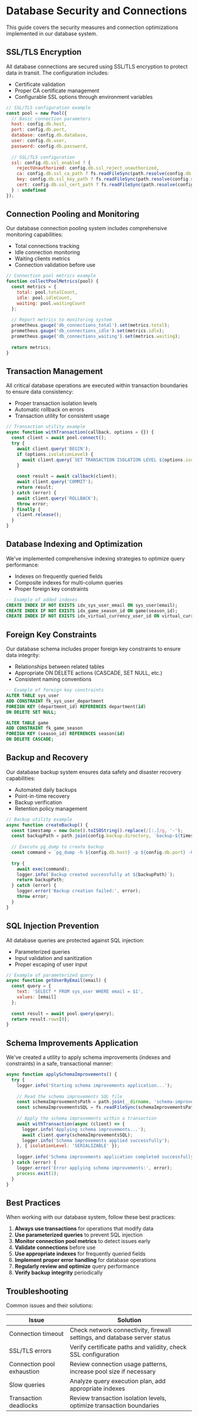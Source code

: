 # Database Security and Connections

This guide covers the security measures and connection optimizations implemented in our database system.

## SSL/TLS Encryption

All database connections are secured using SSL/TLS encryption to protect data in transit. The configuration includes:

- Certificate validation
- Proper CA certificate management
- Configurable SSL options through environment variables

```javascript
// SSL/TLS configuration example
const pool = new Pool({
  // Basic connection parameters
  host: config.db.host,
  port: config.db.port,
  database: config.db.database,
  user: config.db.user,
  password: config.db.password,
  
  // SSL/TLS configuration
  ssl: config.db.ssl_enabled ? {
    rejectUnauthorized: config.db.ssl_reject_unauthorized,
    ca: config.db.ssl_ca_path ? fs.readFileSync(path.resolve(config.db.ssl_ca_path)).toString() : undefined,
    key: config.db.ssl_key_path ? fs.readFileSync(path.resolve(config.db.ssl_key_path)).toString() : undefined,
    cert: config.db.ssl_cert_path ? fs.readFileSync(path.resolve(config.db.ssl_cert_path)).toString() : undefined,
  } : undefined
});
```

## Connection Pooling and Monitoring

Our database connection pooling system includes comprehensive monitoring capabilities:

- Total connections tracking
- Idle connection monitoring
- Waiting clients metrics
- Connection validation before use

```javascript
// Connection pool metrics example
function collectPoolMetrics(pool) {
  const metrics = {
    total: pool.totalCount,
    idle: pool.idleCount,
    waiting: pool.waitingCount
  };
  
  // Report metrics to monitoring system
  prometheus.gauge('db_connections_total').set(metrics.total);
  prometheus.gauge('db_connections_idle').set(metrics.idle);
  prometheus.gauge('db_connections_waiting').set(metrics.waiting);
  
  return metrics;
}
```

## Transaction Management

All critical database operations are executed within transaction boundaries to ensure data consistency:

- Proper transaction isolation levels
- Automatic rollback on errors
- Transaction utility for consistent usage

```javascript
// Transaction utility example
async function withTransaction(callback, options = {}) {
  const client = await pool.connect();
  try {
    await client.query('BEGIN');
    if (options.isolationLevel) {
      await client.query(`SET TRANSACTION ISOLATION LEVEL ${options.isolationLevel}`);
    }
    
    const result = await callback(client);
    await client.query('COMMIT');
    return result;
  } catch (error) {
    await client.query('ROLLBACK');
    throw error;
  } finally {
    client.release();
  }
}
```

## Database Indexing and Optimization

We've implemented comprehensive indexing strategies to optimize query performance:

- Indexes on frequently queried fields
- Composite indexes for multi-column queries
- Proper foreign key constraints

```sql
-- Example of added indexes
CREATE INDEX IF NOT EXISTS idx_sys_user_email ON sys_user(email);
CREATE INDEX IF NOT EXISTS idx_game_season_id ON game(season_id);
CREATE INDEX IF NOT EXISTS idx_virtual_currency_user_id ON virtual_currency(user_id);
```

## Foreign Key Constraints

Our database schema includes proper foreign key constraints to ensure data integrity:

- Relationships between related tables
- Appropriate ON DELETE actions (CASCADE, SET NULL, etc.)
- Consistent naming conventions

```sql
-- Example of foreign key constraints
ALTER TABLE sys_user
ADD CONSTRAINT fk_sys_user_department
FOREIGN KEY (department_id) REFERENCES department(id)
ON DELETE SET NULL;

ALTER TABLE game
ADD CONSTRAINT fk_game_season
FOREIGN KEY (season_id) REFERENCES season(id)
ON DELETE CASCADE;
```

## Backup and Recovery

Our database backup system ensures data safety and disaster recovery capabilities:

- Automated daily backups
- Point-in-time recovery
- Backup verification
- Retention policy management

```javascript
// Backup utility example
async function createBackup() {
  const timestamp = new Date().toISOString().replace(/[:.]/g, '-');
  const backupPath = path.join(config.backup.directory, `backup-${timestamp}.sql`);
  
  // Execute pg_dump to create backup
  const command = `pg_dump -h ${config.db.host} -p ${config.db.port} -U ${config.db.user} -d ${config.db.database} -F c -f ${backupPath}`;
  
  try {
    await exec(command);
    logger.info(`Backup created successfully at ${backupPath}`);
    return backupPath;
  } catch (error) {
    logger.error('Backup creation failed:', error);
    throw error;
  }
}
```

## SQL Injection Prevention

All database queries are protected against SQL injection:

- Parameterized queries
- Input validation and sanitization
- Proper escaping of user input

```javascript
// Example of parameterized query
async function getUserByEmail(email) {
  const query = {
    text: 'SELECT * FROM sys_user WHERE email = $1',
    values: [email]
  };
  
  const result = await pool.query(query);
  return result.rows[0];
}
```

## Schema Improvements Application

We've created a utility to apply schema improvements (indexes and constraints) in a safe, transactional manner:

```javascript
async function applySchemaImprovements() {
  try {
    logger.info('Starting schema improvements application...');
    
    // Read the schema improvements SQL file
    const schemaImprovementsPath = path.join(__dirname, 'schema-improvements.sql');
    const schemaImprovementsSQL = fs.readFileSync(schemaImprovementsPath, 'utf8');
    
    // Apply the schema improvements within a transaction
    await withTransaction(async (client) => {
      logger.info('Applying schema improvements...');
      await client.query(schemaImprovementsSQL);
      logger.info('Schema improvements applied successfully');
    }, { isolationLevel: 'SERIALIZABLE' });
    
    logger.info('Schema improvements application completed successfully');
  } catch (error) {
    logger.error('Error applying schema improvements:', error);
    process.exit(1);
  }
}
```

## Best Practices

When working with our database system, follow these best practices:

1. **Always use transactions** for operations that modify data
2. **Use parameterized queries** to prevent SQL injection
3. **Monitor connection pool metrics** to detect issues early
4. **Validate connections** before use
5. **Use appropriate indexes** for frequently queried fields
6. **Implement proper error handling** for database operations
7. **Regularly review and optimize** query performance
8. **Verify backup integrity** periodically

## Troubleshooting

Common issues and their solutions:

| Issue | Solution |
|-------|----------|
| Connection timeout | Check network connectivity, firewall settings, and database server status |
| SSL/TLS errors | Verify certificate paths and validity, check SSL configuration |
| Connection pool exhaustion | Review connection usage patterns, increase pool size if necessary |
| Slow queries | Analyze query execution plan, add appropriate indexes |
| Transaction deadlocks | Review transaction isolation levels, optimize transaction boundaries | 